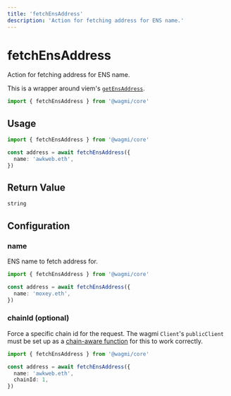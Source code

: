 ```yaml
---
title: 'fetchEnsAddress'
description: 'Action for fetching address for ENS name.'
---
```


# fetchEnsAddress

Action for fetching address for ENS name.

This is a wrapper around viem's [`getEnsAddress`](https://viem.sh/docs/ens/actions/getEnsAddress.html).

```ts
import { fetchEnsAddress } from '@wagmi/core'
```

## Usage

```ts
import { fetchEnsAddress } from '@wagmi/core'

const address = await fetchEnsAddress({
  name: 'awkweb.eth',
})
```

## Return Value

```ts
string
```

## Configuration

### name

ENS name to fetch address for.

```ts {4}
import { fetchEnsAddress } from '@wagmi/core'

const address = await fetchEnsAddress({
  name: 'moxey.eth',
})
```

### chainId (optional)

Force a specific chain id for the request. The wagmi `Client`'s `publicClient` must be set up as a [chain-aware function](/core/config#publicclient-optional) for this to work correctly.

```ts {5}
import { fetchEnsAddress } from '@wagmi/core'

const address = await fetchEnsAddress({
  name: 'awkweb.eth',
  chainId: 1,
})
```
